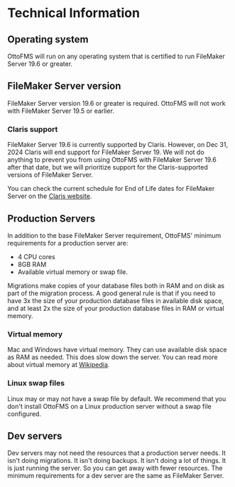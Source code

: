 # Technical Information

## Operating system

OttoFMS will run on any operating system that is certified to run FileMaker Server 19.6 or greater.

## FileMaker Server version

FileMaker Server version 19.6 or greater is required. OttoFMS will not work with FileMaker Server 19.5 or earlier.

### Claris support

FileMaker Server 19.6 is currently supported by Claris. However, on Dec 31, 2024 Claris will end support for FileMaker Server 19. We will not do anything to prevent you from using OttoFMS with FileMaker Server 19.6 after that date, but we will prioritize support for the Claris-supported versions of FileMaker Server.

You can check the current schedule for End of Life dates for FileMaker Server on the [Claris website](https://support.claris.com/s/answerview?anum=000034564&language=en_US).

## Production Servers

In addition to the base FileMaker Server requirement, OttoFMS' minimum requirements for a production server are:

- 4 CPU cores
- 8GB RAM
- Available virtual memory or swap file.

Migrations make copies of your database files both in RAM and on disk as part of the migration process. A good general rule is that if you need to have 3x the size of your production database files in available disk space, and at least 2x the size of your production database files in RAM or virtual memory.

### Virtual memory

Mac and Windows have virtual memory. They can use available disk space as RAM as needed. This does slow down the server. You can read more about virtual memory at [Wikipedia](https://en.wikipedia.org/wiki/Virtual_memory).

### Linux swap files

Linux may or may not have a swap file by default. We recommend that you don't install OttoFMS on a Linux production server without a swap file configured.

## Dev servers

Dev servers may not need the resources that a production server needs. It isn't doing migrations. It isn't doing backups. It isn't doing a lot of things. It is just running the server. So you can get away with fewer resources. The minimum requirements for a dev server are the same as FileMaker Server.
